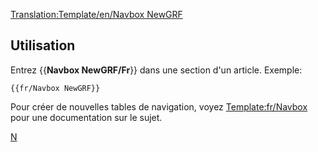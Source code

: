 <noinclude>[[Translation:Template/en/Navbox NewGRF]]</noinclude>{{fr/Navbox|navbar = off
|state = off

|name  = NewGRF
|group1 = NewGRF
|list1  = {{en/Nowrap begin}} [[fr/Manual/NewGRF|Documentation générale]] <!--[[Documentation NewGRF]]
                 -->{{en/·w}} [[fr/Fonctionnalités NewGRF|Fonctionnalités]] <!--
                 -->{{en/·w}} [[fr/À faire NewGRF|Liste à faire]] <!--
                 -->{{en/·w}} [[fr/Manual/NewGRF|Options]] <!--
                 -->{{en/·w}} [[fr/Community/NewGRF/Main Page|Liste des NewGRFs fonctionnant]] <!--
                 -->{{en/·w}} [[fr/Archive/Lists/Ensembles NewGRF|Liste des ensembles NewGRF]]<!--
                 -->{{en/·w}} [[fr/Archive/Community/FAQ NewGRF|FAQ]] {{en/Nowrap end}}
}}
<noinclude>
==Utilisation==
Entrez <nowiki>{{</nowiki>'''Navbox NewGRF/Fr'''<nowiki>}}</nowiki> dans une section d'un article. Exemple:
<pre>{{fr/Navbox NewGRF}}</pre>

Pour créer de nouvelles tables de navigation, voyez [[Template:fr/Navbox]] pour une documentation sur le sujet.
[[Category:fr/Navigation|N]]
</noinclude>